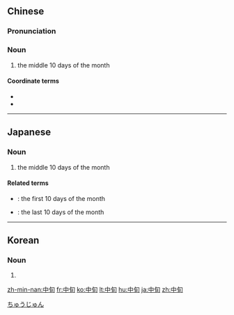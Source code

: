 ==Chinese==
{{zh-forms}}

===Pronunciation===
{{zh-pron
|m=zhōngxún
|c=zung1 ceon4
|mn=tiong-sûn
|ma=Zh-zhongxún.ogg
|cat=n
}}

===Noun===
{{zh-noun}}

# the middle 10 days of the month

====Coordinate terms====
* {{zh-l|上旬}}
* {{zh-l|下旬}}

{{zh-cat|Time}}

----

==Japanese==
{{ja-kanjitab|中|旬}}

===Noun===
{{ja-noun|ちゅうじゅん}}

# the middle 10 days of the month

====Related terms====
* {{ja-r|上旬|じょうじゅん}}: the first 10 days of the month
* {{ja-r|下旬|げじゅん}}: the last 10 days of the month

[[Category:ja:Time|ちゅうじゅん]]

----

==Korean==
{{ko-hanjatab}}

===Noun===
{{ko-noun|hj|hangeul=중순}}

# {{hanja form of|중순|the middle ten days of a month}}

[[zh-min-nan:中旬]]
[[fr:中旬]]
[[ko:中旬]]
[[lt:中旬]]
[[hu:中旬]]
[[ja:中旬]]
[[zh:中旬]]